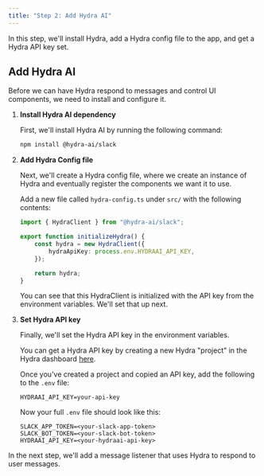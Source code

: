 ```yaml
---
title: "Step 2: Add Hydra AI"
---
```


In this step, we'll install Hydra, add a Hydra config file to the app, and get a Hydra API key set.

## Add Hydra AI

Before we can have Hydra respond to messages and control UI components, we need to install and configure it.


1. **Install Hydra AI dependency**

    First, we'll install Hydra AI by running the following command:

    ```bash
    npm install @hydra-ai/slack
    ```

2. **Add Hydra Config file**

    Next, we'll create a Hydra config file, where we create an instance of Hydra and eventually register the components we want it to use.

    Add a new file called `hydra-config.ts` under `src/` with the following contents:

    ```ts
    import { HydraClient } from "@hydra-ai/slack";

    export function initializeHydra() {
        const hydra = new HydraClient({
            hydraApiKey: process.env.HYDRAAI_API_KEY,
        });

        return hydra;
    }
    ```

    You can see that this HydraClient is initialized with the API key from the environment variables. We'll set that up next.

3. **Set Hydra API key**

    Finally, we'll set the Hydra API key in the environment variables.

    You can get a Hydra API key by creating a new Hydra "project" in the Hydra dashboard [here](https://usehydra.ai/dashboard).

    Once you've created a project and copied an API key, add the following to the `.env` file:

    ```
    HYDRAAI_API_KEY=your-api-key
    ```

    Now your full `.env` file should look like this:

    ```
    SLACK_APP_TOKEN=<your-slack-app-token>
    SLACK_BOT_TOKEN=<your-slack-bot-token>
    HYDRAAI_API_KEY=<your-hydraai-api-key>
    ```

In the next step, we'll add a message listener that uses Hydra to respond to user messages.